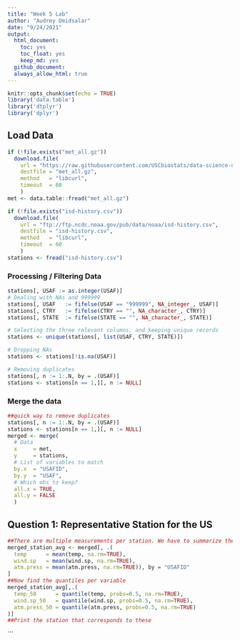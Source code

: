 ```yaml
---
title: "Week 5 Lab"
author: "Audrey Omidsalar"
date: "9/24/2021"
output:
  html_document:
    toc: yes
    toc_float: yes
    keep_md: yes
  github_document:
  always_allow_html: true
---
```


```r
knitr::opts_chunk$set(echo = TRUE)
library('data.table')
library('dtplyr')
library('dplyr')
```

## Load Data

```r
if (!file.exists("met_all.gz"))
  download.file(
    url = "https://raw.githubusercontent.com/USCbiostats/data-science-data/master/02_met/met_all.gz",
    destfile = "met_all.gz",
    method   = "libcurl",
    timeout  = 60
    )
met <- data.table::fread("met_all.gz")

if (!file.exists("isd-history.csv"))
  download.file(
    url = "ftp://ftp.ncdc.noaa.gov/pub/data/noaa/isd-history.csv",
    destfile = "isd-history.csv",
    method   = "libcurl",
    timeout  = 60
    )
stations <- fread("isd-history.csv")
```

### Processing / Filtering Data

```r
stations[, USAF := as.integer(USAF)]
# Dealing with NAs and 999999
stations[, USAF   := fifelse(USAF == "999999", NA_integer_, USAF)]
stations[, CTRY   := fifelse(CTRY == "", NA_character_, CTRY)]
stations[, STATE  := fifelse(STATE == "", NA_character_, STATE)]

# Selecting the three relevant columns, and keeping unique records
stations <- unique(stations[, list(USAF, CTRY, STATE)])

# Dropping NAs
stations <- stations[!is.na(USAF)]

# Removing duplicates
stations[, n := 1:.N, by = .(USAF)]
stations <- stations[n == 1,][, n := NULL]
```
### Merge the data
```r
##quick way to remove duplicates
stations[, n := 1:.N, by = .(USAF)]
stations <- stations[n == 1,][, n := NULL]
merged <- merge(
  # Data
  x     = met,      
  y     = stations, 
  # List of variables to match
  by.x  = "USAFID",
  by.y  = "USAF", 
  # Which obs to keep?
  all.x = TRUE,      
  all.y = FALSE
  )
```
## Question 1: Representative Station for the US

```r
##There are multiple measurements per station. We have to summarize the data first to characterize each station
merged_station_avg <- merged[, .(
  temp      = mean(temp, na.rm=TRUE),
  wind.sp   = mean(wind.sp, na.rm=TRUE),
  atm.press = mean(atm.press, na.rm=TRUE)), by = "USAFID"
]
##Now find the quantiles per variable
merged_station_avg[,.(
  temp_50      = quantile(temp, probs=0.5, na.rm=TRUE),
  wind.sp_50   = quantile(wind.sp, probs=0.5, na.rm=TRUE),
  atm.press_50 = quantile(atm.press, probs=0.5, na.rm=TRUE)
)]
##Print the station that corresponds to these
```

```


